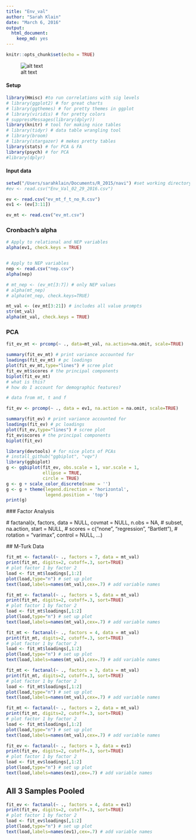 ```yaml
---
title: "Env_val"
author: "Sarah Klain"
date: "March 6, 2016"
output: 
  html_document: 
    keep_md: yes
---
```


```r
knitr::opts_chunk$set(echo = TRUE)
```
![alt text](Pandora8.jpg)

#### Setup

```r
library(Hmisc) #to run correlations with sig levels
# library(ggplot2) # for great charts
# library(ggthemes) # for pretty themes in ggplot
# library(viridis) # for pretty colors
# suppressMessages(library(dplyr))
library(knitr) # tool for making nice tables
# library(tidyr) # data table wrangling tool
# library(broom)
# library(stargazer) # mekes pretty tables
library(stats) # for PCA & FA
library(psych) # for PCA
#library(dplyr)
```

#### Input data
```r
setwd("/Users/sarahklain/Documents/R_2015/navi") #set working directory
#ev <- read.csv("Env_Val_02_29_2016.csv")

ev <- read.csv("ev_mt_f_t_no_R.csv")
ev1 <- (ev[3:11])

ev_mt <- read.csv("ev_mt.csv")
```

### Cronbach's alpha
```r
# Apply to relational and NEP variables
alpha(ev1, check.keys = TRUE)


# Apply to NEP variables
nep <- read.csv("nep.csv")
alpha(nep)

# mt_nep <- (ev_mt[3:7]) # only NEP values
# alpha(mt_nep)
# alpha(mt_nep, check.keys=TRUE)

mt_val <- (ev_mt[3:21]) # includes all value prompts
str(mt_val)
alpha(mt_val, check.keys = TRUE)
```

### PCA

```r
fit_ev_mt <- prcomp(~ ., data=mt_val, na.action=na.omit, scale=TRUE)

summary(fit_ev_mt) # print variance accounted for 
loadings(fit_ev_mt) # pc loadings 
plot(fit_ev_mt,type="lines") # scree plot 
fit_ev_mt$scores # the principal components
biplot(fit_ev_mt)
# what is this?
# how do I account for demographic features?
```

```r
# data from mt, t and f

fit_ev <- prcomp(~ ., data = ev1, na.action = na.omit, scale=TRUE)

summary(fit_ev) # print variance accounted for 
loadings(fit_ev) # pc loadings 
plot(fit_ev,type="lines") # scree plot 
fit_ev$scores # the principal components
biplot(fit_ev)
```

```r
library(devtools) # for nice plots of PCAs
# install_github("ggbiplot", "vqv")
library(ggbiplot)
g <- ggbiplot(fit_ev, obs.scale = 1, var.scale = 1, 
              ellipse = TRUE, 
              circle = TRUE)
g <- g + scale_color_discrete(name = '')
g <- g + theme(legend.direction = 'horizontal', 
               legend.position = 'top')
print(g)
```
 
 ### Factor Analysis

 # factanal(x, factors, data = NULL, covmat = NULL, n.obs = NA,
 #        subset, na.action, start = NULL,
 #        scores = c("none", "regression", "Bartlett"),
 #        rotation = "varimax", control = NULL, ...)
 
 ## M-Turk Data
```r
fit_mt <- factanal(~ ., factors = 7, data = mt_val)
print(fit_mt, digits=2, cutoff=.3, sort=TRUE)
# plot factor 1 by factor 2 
load <- fit_mt$loadings[,1:2] 
plot(load,type="n") # set up plot 
text(load,labels=names(mt_val),cex=.7) # add variable names
```

```r
fit_mt <- factanal(~ ., factors = 5, data = mt_val)
print(fit_mt, digits=2, cutoff=.3, sort=TRUE)
# plot factor 1 by factor 2 
load <- fit_mt$loadings[,1:2] 
plot(load,type="n") # set up plot 
text(load,labels=names(mt_val),cex=.7) # add variable names
```

```r
fit_mt <- factanal(~ ., factors = 4, data = mt_val)
print(fit_mt, digits=2, cutoff=.3, sort=TRUE)
# plot factor 1 by factor 2 
load <- fit_mt$loadings[,1:2] 
plot(load,type="n") # set up plot 
text(load,labels=names(mt_val),cex=.7) # add variable names
```

```r
fit_mt <- factanal(~ ., factors = 3, data = mt_val)
print(fit_mt, digits=2, cutoff=.3, sort=TRUE)
# plot factor 1 by factor 2 
load <- fit_mt$loadings[,1:2] 
plot(load,type="n") # set up plot 
text(load,labels=names(mt_val),cex=.7) # add variable names
```

```r
fit_mt <- factanal(~ ., factors = 2, data = mt_val)
print(fit_mt, digits=2, cutoff=.3, sort=TRUE)
# plot factor 1 by factor 2 
load <- fit_mt$loadings[,1:2] 
plot(load,type="n") # set up plot 
text(load,labels=names(mt_val),cex=.7) # add variable names
```

```r
fit_ev <- factanal(~ ., factors = 3, data = ev1)
print(fit_ev, digits=2, cutoff=.3, sort=TRUE)
# plot factor 1 by factor 2 
load <- fit_ev$loadings[,1:2] 
plot(load,type="n") # set up plot 
text(load,labels=names(ev1),cex=.7) # add variable names
```

## All 3 Samples Pooled
```r
fit_ev <- factanal(~ ., factors = 4, data = ev1)
print(fit_ev, digits=2, cutoff=.3, sort=TRUE)
# plot factor 1 by factor 2 
load <- fit_ev$loadings[,1:2] 
plot(load,type="n") # set up plot 
text(load,labels=names(ev1),cex=.7) # add variable names
```


